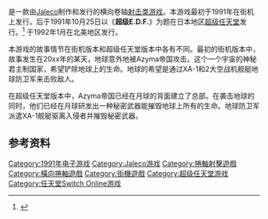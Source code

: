 {{NoteTA
| G1=Games
}}

{{vgname|E.D.F.|en=Earth Defense Force}}是一款由[[Jaleco|Jaleco]]制作和发行的横向卷轴[[射击类游戏|射击类游戏]]。本游戏最初于1991年在街机上发行。后于1991年10月25日以《'''超级E.D.F.'''》为题在日本地区[[超级任天堂|超级任天堂]]发行。<ref name="gamefaqs">{{cite web| url = http://www.gamefaqs.com/snes/588729-earth-defense-force/data| title = Release information| publisher = [[GameFAQs|GameFAQs]]| date = | accessdate = 2015-10-23| archive-date = 2015-09-20| archive-url = https://web.archive.org/web/20150920205356/http://www.gamefaqs.com/snes/588729-earth-defense-force/data| dead-url = no}}</ref> 于1992年1月在北美地区发行。

本游戏的故事情节在街机版本和超级任天堂版本中各有不同。最初的街机版本中，故事发生在20xx年的某天，地球意外地被Azyma帝国攻击。这个一个宇宙的神秘君主制国家，希望铲除地球上的生命。地球的希望是通过XA-1和2大空战机舰艇地球防卫军来击败敌人。

在超级任天堂版本中，Azyma帝国已经在月球的背面建立了总部。在袭击地球的同时，他们已经在月球研发出一种秘密武器能摧毁地球上所有的生命。地球防卫军派遣XA-1舰艇驱离入侵者并摧毁秘密武器。

== 参考资料 ==
{{Reflist}}

{{DEFAULTSORT:E.D.F.}}
[[Category:1991年电子游戏|Category:1991年电子游戏]]
[[Category:Jaleco游戏|Category:Jaleco游戏]]
[[Category:捲軸射擊遊戲|Category:捲軸射擊遊戲]]
[[Category:橫向捲軸遊戲|Category:橫向捲軸遊戲]]
[[Category:街機遊戲|Category:街機遊戲]]
[[Category:超级任天堂游戏|Category:超级任天堂游戏]]
[[Category:任天堂Switch_Online游戏|Category:任天堂Switch Online游戏]]

{{shooter-videogame-stub}}